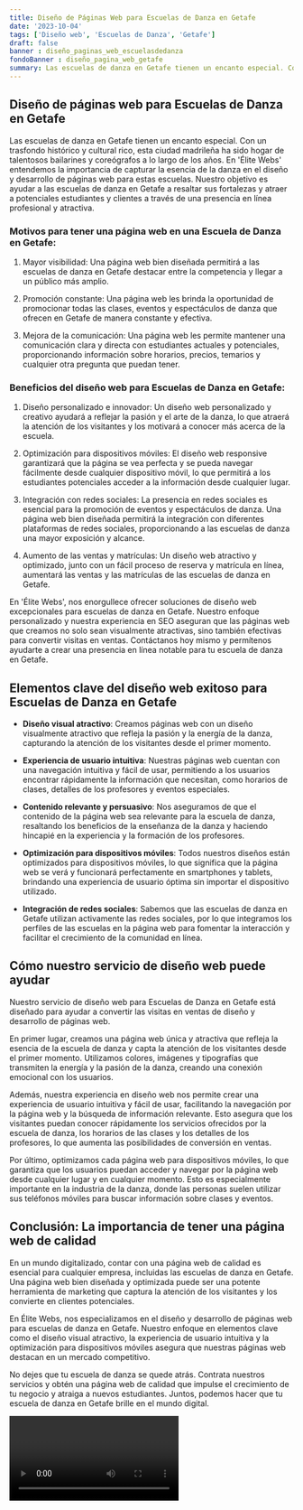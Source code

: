 ```yaml
---
title: Diseño de Páginas Web para Escuelas de Danza en Getafe
date: '2023-10-04'
tags: ['Diseño web', 'Escuelas de Danza', 'Getafe']
draft: false
banner : diseño_paginas_web_escuelasdedanza
fondoBanner : diseño_pagina_web_getafe
summary: Las escuelas de danza en Getafe tienen un encanto especial. Con un trasfondo histórico y cultural rico, esta ciudad madrileña ha sido hogar de talentosos bailarines y coreógrafos a lo largo de los años. En 'Élite Webs' entendemos la importancia de capturar la esencia de la danza en el diseño y desarrollo de páginas web para estas escuelas. Nuestro objetivo es ayudar a las escuelas de danza en Getafe a resaltar sus fortalezas y atraer a potenciales estudiantes y clientes a través de una presencia en línea profesional y atractiva.
---
```


## Diseño de páginas web para Escuelas de Danza en Getafe

Las escuelas de danza en Getafe tienen un encanto especial. Con un trasfondo histórico y cultural rico, esta ciudad madrileña ha sido hogar de talentosos bailarines y coreógrafos a lo largo de los años. En 'Élite Webs' entendemos la importancia de capturar la esencia de la danza en el diseño y desarrollo de páginas web para estas escuelas. Nuestro objetivo es ayudar a las escuelas de danza en Getafe a resaltar sus fortalezas y atraer a potenciales estudiantes y clientes a través de una presencia en línea profesional y atractiva.

### Motivos para tener una página web en una Escuela de Danza en Getafe:

1. Mayor visibilidad: Una página web bien diseñada permitirá a las escuelas de danza en Getafe destacar entre la competencia y llegar a un público más amplio.

2. Promoción constante: Una página web les brinda la oportunidad de promocionar todas las clases, eventos y espectáculos de danza que ofrecen en Getafe de manera constante y efectiva.

3. Mejora de la comunicación: Una página web les permite mantener una comunicación clara y directa con estudiantes actuales y potenciales, proporcionando información sobre horarios, precios, temarios y cualquier otra pregunta que puedan tener.

### Beneficios del diseño web para Escuelas de Danza en Getafe:

1. Diseño personalizado e innovador: Un diseño web personalizado y creativo ayudará a reflejar la pasión y el arte de la danza, lo que atraerá la atención de los visitantes y los motivará a conocer más acerca de la escuela.

2. Optimización para dispositivos móviles: El diseño web responsive garantizará que la página se vea perfecta y se pueda navegar fácilmente desde cualquier dispositivo móvil, lo que permitirá a los estudiantes potenciales acceder a la información desde cualquier lugar.

3. Integración con redes sociales: La presencia en redes sociales es esencial para la promoción de eventos y espectáculos de danza. Una página web bien diseñada permitirá la integración con diferentes plataformas de redes sociales, proporcionando a las escuelas de danza una mayor exposición y alcance.

4. Aumento de las ventas y matrículas: Un diseño web atractivo y optimizado, junto con un fácil proceso de reserva y matrícula en línea, aumentará las ventas y las matrículas de las escuelas de danza en Getafe.

En 'Élite Webs', nos enorgullece ofrecer soluciones de diseño web excepcionales para escuelas de danza en Getafe. Nuestro enfoque personalizado y nuestra experiencia en SEO aseguran que las páginas web que creamos no solo sean visualmente atractivas, sino también efectivas para convertir visitas en ventas. Contáctanos hoy mismo y permítenos ayudarte a crear una presencia en línea notable para tu escuela de danza en Getafe.

<GifSeo />

<Cta />

## Elementos clave del diseño web exitoso para Escuelas de Danza en Getafe

- **Diseño visual atractivo**: Creamos páginas web con un diseño visualmente atractivo que refleja la pasión y la energía de la danza, capturando la atención de los visitantes desde el primer momento.

- **Experiencia de usuario intuitiva**: Nuestras páginas web cuentan con una navegación intuitiva y fácil de usar, permitiendo a los usuarios encontrar rápidamente la información que necesitan, como horarios de clases, detalles de los profesores y eventos especiales.

- **Contenido relevante y persuasivo**: Nos aseguramos de que el contenido de la página web sea relevante para la escuela de danza, resaltando los beneficios de la enseñanza de la danza y haciendo hincapié en la experiencia y la formación de los profesores.

- **Optimización para dispositivos móviles**: Todos nuestros diseños están optimizados para dispositivos móviles, lo que significa que la página web se verá y funcionará perfectamente en smartphones y tablets, brindando una experiencia de usuario óptima sin importar el dispositivo utilizado.

- **Integración de redes sociales**: Sabemos que las escuelas de danza en Getafe utilizan activamente las redes sociales, por lo que integramos los perfiles de las escuelas en la página web para fomentar la interacción y facilitar el crecimiento de la comunidad en línea.

## Cómo nuestro servicio de diseño web puede ayudar

Nuestro servicio de diseño web para Escuelas de Danza en Getafe está diseñado para ayudar a convertir las visitas en ventas de diseño y desarrollo de páginas web. 

En primer lugar, creamos una página web única y atractiva que refleja la esencia de la escuela de danza y capta la atención de los visitantes desde el primer momento. Utilizamos colores, imágenes y tipografías que transmiten la energía y la pasión de la danza, creando una conexión emocional con los usuarios.

Además, nuestra experiencia en diseño web nos permite crear una experiencia de usuario intuitiva y fácil de usar, facilitando la navegación por la página web y la búsqueda de información relevante. Esto asegura que los visitantes puedan conocer rápidamente los servicios ofrecidos por la escuela de danza, los horarios de las clases y los detalles de los profesores, lo que aumenta las posibilidades de conversión en ventas.

Por último, optimizamos cada página web para dispositivos móviles, lo que garantiza que los usuarios puedan acceder y navegar por la página web desde cualquier lugar y en cualquier momento. Esto es especialmente importante en la industria de la danza, donde las personas suelen utilizar sus teléfonos móviles para buscar información sobre clases y eventos.

## Conclusión: La importancia de tener una página web de calidad

En un mundo digitalizado, contar con una página web de calidad es esencial para cualquier empresa, incluidas las escuelas de danza en Getafe. Una página web bien diseñada y optimizada puede ser una potente herramienta de marketing que captura la atención de los visitantes y los convierte en clientes potenciales.

En Élite Webs, nos especializamos en el diseño y desarrollo de páginas web para escuelas de danza en Getafe. Nuestro enfoque en elementos clave como el diseño visual atractivo, la experiencia de usuario intuitiva y la optimización para dispositivos móviles asegura que nuestras páginas web destacan en un mercado competitivo.

No dejes que tu escuela de danza se quede atrás. Contrata nuestros servicios y obtén una página web de calidad que impulse el crecimiento de tu negocio y atraiga a nuevos estudiantes. Juntos, podemos hacer que tu escuela de danza en Getafe brille en el mundo digital.

<Video />

<CtaBot job='Escuelas de Danza' city='Getafe'/>

<Gmaps query='Getafe+españa+maps' />